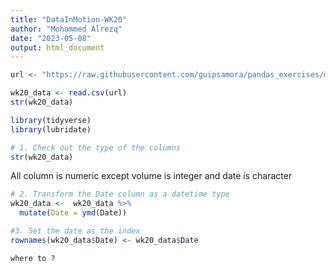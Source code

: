 ```yaml
---
title: "DataInMotion-WK20"
author: "Mohammed Alrezq"
date: "2023-05-08"
output: html_document
---
```



```r
url <- "https://raw.githubusercontent.com/guipsamora/pandas_exercises/master/09_Time_Series/Apple_Stock/appl_1980_2014.csv"

wk20_data <- read.csv(url)
str(wk20_data)
```

```r
library(tidyverse)
library(lubridate)
```


```r
# 1. Check out the type of the columns
str(wk20_data)
```

All column is numeric except volume is integer and date is character 

```r
# 2. Transform the Date column as a datetime type
wk20_data <-  wk20_data %>%
  mutate(Date = ymd(Date))

```

```r
#3. Set the date as the index
rownames(wk20_data$Date) <- wk20_data$Date

```



```r
where to ?
```

